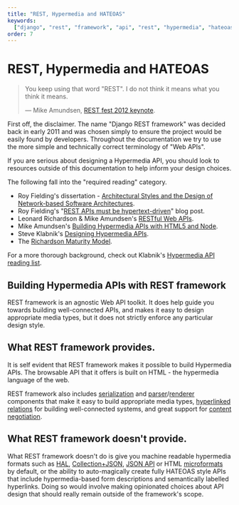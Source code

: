 ```yaml
---
title: "REST, Hypermedia and HATEOAS"
keywords:
  ["django", "rest", "framework", "api", "rest", "hypermedia", "hateoas"]
order: 7
---
```


# REST, Hypermedia and HATEOAS

> You keep using that word "REST". I do not think it means what you think it means.
>
> &mdash; Mike Amundsen, [REST fest 2012 keynote][cite].

First off, the disclaimer. The name "Django REST framework" was decided back in early 2011 and was chosen simply to ensure the project would be easily found by developers. Throughout the documentation we try to use the more simple and technically correct terminology of "Web APIs".

If you are serious about designing a Hypermedia API, you should look to resources outside of this documentation to help inform your design choices.

The following fall into the "required reading" category.

- Roy Fielding's dissertation - [Architectural Styles and
  the Design of Network-based Software Architectures][dissertation].
- Roy Fielding's "[REST APIs must be hypertext-driven][hypertext-driven]" blog post.
- Leonard Richardson & Mike Amundsen's [RESTful Web APIs][restful-web-apis].
- Mike Amundsen's [Building Hypermedia APIs with HTML5 and Node][building-hypermedia-apis].
- Steve Klabnik's [Designing Hypermedia APIs][designing-hypermedia-apis].
- The [Richardson Maturity Model][maturitymodel].

For a more thorough background, check out Klabnik's [Hypermedia API reading list][readinglist].

## Building Hypermedia APIs with REST framework

REST framework is an agnostic Web API toolkit. It does help guide you towards building well-connected APIs, and makes it easy to design appropriate media types, but it does not strictly enforce any particular design style.

## What REST framework provides.

It is self evident that REST framework makes it possible to build Hypermedia APIs. The browsable API that it offers is built on HTML - the hypermedia language of the web.

REST framework also includes [serialization] and [parser]/[renderer] components that make it easy to build appropriate media types, [hyperlinked relations][fields] for building well-connected systems, and great support for [content negotiation][conneg].

## What REST framework doesn't provide.

What REST framework doesn't do is give you machine readable hypermedia formats such as [HAL][hal], [Collection+JSON][collection], [JSON API][json-api] or HTML [microformats] by default, or the ability to auto-magically create fully HATEOAS style APIs that include hypermedia-based form descriptions and semantically labelled hyperlinks. Doing so would involve making opinionated choices about API design that should really remain outside of the framework's scope.

[cite]: https://vimeo.com/channels/restfest/49503453
[dissertation]: https://www.ics.uci.edu/~fielding/pubs/dissertation/top.htm
[hypertext-driven]: https://roy.gbiv.com/untangled/2008/rest-apis-must-be-hypertext-driven
[restful-web-apis]: http://restfulwebapis.org/
[building-hypermedia-apis]: https://www.amazon.com/Building-Hypermedia-APIs-HTML5-Node/dp/1449306578
[designing-hypermedia-apis]: http://designinghypermediaapis.com/
[readinglist]: http://blog.steveklabnik.com/posts/2012-02-27-hypermedia-api-reading-list
[maturitymodel]: https://martinfowler.com/articles/richardsonMaturityModel.html
[hal]: http://stateless.co/hal_specification.html
[collection]: http://www.amundsen.com/media-types/collection/
[json-api]: http://jsonapi.org/
[microformats]: http://microformats.org/wiki/Main_Page
[serialization]: ../api-guide/serializers.md
[parser]: ../api-guide/parsers.md
[renderer]: ../api-guide/renderers.md
[fields]: ../api-guide/fields.md
[conneg]: ../api-guide/content-negotiation.md

